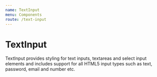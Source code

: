 ```yaml
---
name: TextInput
menu: Components
route: /text-input
---
```



# TextInput

TextInput provides styling for text inputs, textareas and select input elements and includes support for all HTML5 input types such as text, password, email and number etc.

<Playground>
	<TextInput />
</Playground>

<PropsTable of={TextInput} />
